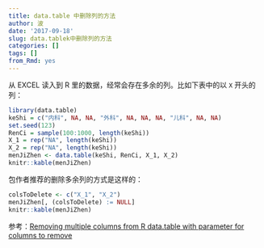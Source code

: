 ```yaml
---
title: data.table 中删除列的方法
author: 波
date: '2017-09-18'
slug: data.tablek中删除列的方法
categories: []
tags: []
from_Rmd: yes
---
```


从 EXCEL 读入到 R 里的数据，经常会存在多余的列。比如下表中的以 `X` 开头的列：

```r
library(data.table)
keShi = c("内科", NA, NA, "外科", NA, NA, NA, "儿科", NA, NA)
set.seed(123)
RenCi = sample(100:1000, length(keShi))
X_1 = rep("NA", length(keShi))
X_2 = rep("NA", length(keShi))
menJiZhen <- data.table(keShi, RenCi, X_1, X_2)
knitr::kable(menJiZhen)
```

包作者推荐的删除多余列的方式是这样的：
```r
colsToDelete <- c("X_1", "X_2")
menJiZhen[, (colsToDelete) := NULL]
knitr::kable(menJiZhen)
```
参考：[Removing multiple columns from R data.table with parameter for columns to remove](https://stackoverflow.com/questions/24590341/removing-multiple-columns-from-r-data-table-with-parameter-for-columns-to-remove)
